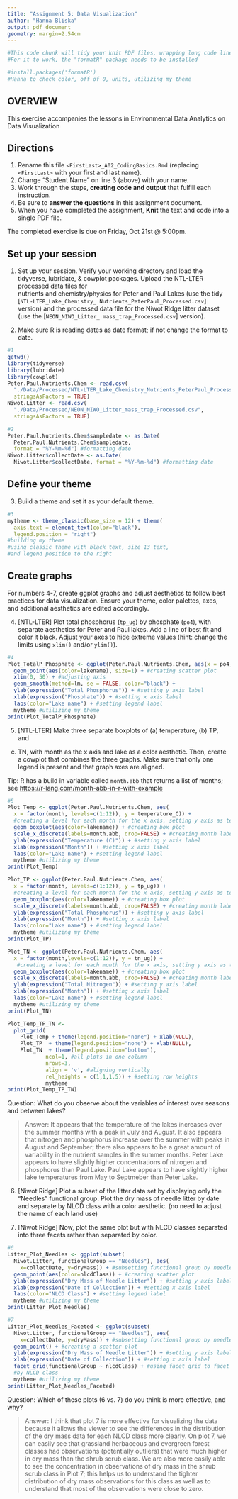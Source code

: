 ```yaml
---
title: "Assignment 5: Data Visualization"
author: "Hanna Bliska"
output: pdf_document
geometry: margin=2.54cm
---
```


```r
#This code chunk will tidy your knit PDF files, wrapping long code lines
#For it to work, the "formatR" package needs to be installed

#install.packages('formatR')
#Hanna to check color, off of 0, units, utilizing my theme
```

## OVERVIEW

This exercise accompanies the lessons in Environmental Data Analytics on Data Visualization 

## Directions
1. Rename this file `<FirstLast>_A02_CodingBasics.Rmd` (replacing `<FirstLast>` with your first and last name).
2. Change "Student Name" on line 3 (above) with your name.
3. Work through the steps, **creating code and output** that fulfill each instruction.
4. Be sure to **answer the questions** in this assignment document.
5. When you have completed the assignment, **Knit** the text and code into a single PDF file.

The completed exercise is due on Friday, Oct 21st @ 5:00pm.



## Set up your session 
1. Set up your session. Verify your working directory and load the tidyverse, 
lubridate, & cowplot packages. Upload the NTL-LTER processed data files for  
nutrients and chemistry/physics for Peter and Paul Lakes (use the tidy 
[`NTL-LTER_Lake_Chemistry_
Nutrients_PeterPaul_Processed.csv`] version) and 
the processed data file for the Niwot Ridge litter dataset (use the
[`NEON_NIWO_Litter_
mass_trap_Processed.csv`] version). 

2. Make sure R is reading dates as date format; if not change the format to date.

```r
#1 
getwd()
library(tidyverse)
library(lubridate)
library(cowplot)
Peter.Paul.Nutrients.Chem <- read.csv(
  "./Data/Processed/NTL-LTER_Lake_Chemistry_Nutrients_PeterPaul_Processed.csv",
  stringsAsFactors = TRUE)
Niwot.Litter <- read.csv(
  "./Data/Processed/NEON_NIWO_Litter_mass_trap_Processed.csv", 
  stringsAsFactors = TRUE)

#2 
Peter.Paul.Nutrients.Chem$sampledate <- as.Date(
  Peter.Paul.Nutrients.Chem$sampledate, 
  format = "%Y-%m-%d") #formatting date
Niwot.Litter$collectDate <- as.Date(
  Niwot.Litter$collectDate, format = "%Y-%m-%d") #formatting date

```
## Define your theme
3. Build a theme and set it as your default theme.

```r
#3
mytheme <- theme_classic(base_size = 12) + theme(
  axis.text = element_text(color="black"), 
  legend.position = "right") 
#building my theme 
#using classic theme with black text, size 13 text, 
#and legend position to the right
```

## Create graphs
For numbers 4-7, create ggplot graphs and adjust aesthetics to follow best 
practices for data visualization. Ensure your theme, color palettes, axes, 
and additional aesthetics are edited accordingly.

4. [NTL-LTER] Plot total phosphorus (`tp_ug`) by phosphate (`po4`), with 
separate aesthetics for Peter and Paul lakes. Add a line of best fit and 
color it black. Adjust your axes to hide extreme values (hint: change the 
limits using `xlim()` and/or `ylim()`).

```r
#4
Plot_TotalP_Phosphate <- ggplot(Peter.Paul.Nutrients.Chem, aes(x = po4, y = tp_ug)) +
  geom_point(aes(color=lakename), size=1) + #creating scatter plot
  xlim(0, 50) + #adjusting axis
  geom_smooth(method=lm, se = FALSE, color="black") +
  ylab(expression("Total Phosphorus")) + #setting y axis label
  xlab(expression("Phosphate")) + #setting x axis label
  labs(color="Lake name") + #setting legend label
  mytheme #utilizing my theme
print(Plot_TotalP_Phosphate)
```


5. [NTL-LTER] Make three separate boxplots of (a) temperature, (b) TP, and 
(c) TN, with month as the x axis and lake as a color aesthetic. Then, create 
a cowplot that combines the three graphs. Make sure that only one legend is 
present and that graph axes are aligned. 

Tip: R has a build in variable called `month.abb` that returns a list of months;
see <https://r-lang.com/month-abb-in-r-with-example>

```r
#5
Plot_Temp <- ggplot(Peter.Paul.Nutrients.Chem, aes(
  x = factor(month, levels=c(1:12)), y = temperature_C)) + 
  #creating a level for each month for the x axis, setting y axis as temp
  geom_boxplot(aes(color=lakename)) + #creating box plot
  scale_x_discrete(labels=month.abb, drop=FALSE) + #creating month labels
  ylab(expression("Temperature (C)")) + #setting y axis label
  xlab(expression("Month")) + #setting x axis label
  labs(color="Lake name") + #setting legend label
  mytheme #utilizing my theme
print(Plot_Temp)

Plot_TP <- ggplot(Peter.Paul.Nutrients.Chem, aes(
  x = factor(month, levels=c(1:12)), y = tp_ug)) +
  #creating a level for each month for the x axis, setting y axis as total p
  geom_boxplot(aes(color=lakename)) + #creating box plot
  scale_x_discrete(labels=month.abb, drop=FALSE) + #creating month labels
  ylab(expression("Total Phosphorus")) + #setting y axis label
  xlab(expression("Month")) + #setting x axis label
  labs(color="Lake name") + #setting legend label
  mytheme #utilizing my theme
print(Plot_TP)

Plot_TN <- ggplot(Peter.Paul.Nutrients.Chem, aes(
  x = factor(month,levels=c(1:12)), y = tn_ug)) +
   #creating a level for each month for the x axis, setting y axis as total N
  geom_boxplot(aes(color=lakename)) + #creating box plot
  scale_x_discrete(labels=month.abb, drop=FALSE) + #creating month labels
  ylab(expression("Total Nitrogen")) + #setting y axis label
  xlab(expression("Month")) + #setting x axis label
  labs(color="Lake name") + #setting legend label
  mytheme #utilizing my theme
print(Plot_TN)

Plot_Temp_TP_TN <-
  plot_grid(
    Plot_Temp + theme(legend.position="none") + xlab(NULL),
    Plot_TP  + theme(legend.position="none") + xlab(NULL), 
    Plot_TN  + theme(legend.position="bottom"), 
            ncol=1, #all plots in one column
            nrows=3,
            align = 'v', #aligning vertically
            rel_heights = c(1,1,1.5)) + #setting row heights
            mytheme
print(Plot_Temp_TP_TN)

```

Question: What do you observe about the variables of interest over seasons 
and between lakes? 

> Answer: It appears that the temperature of the lakes increases over the summer months with a peak in July and August. It also appears that nitrogen and phosphorus increase over the summer with peaks in August and September; there also appears to be a great amount of variability in the nutrient samples in the summer months. Peter Lake appears to have slightly higher concentrations of nitrogen and phosphorus than Paul Lake. Paul Lake appears to have slightly higher lake temperatures from May to Septmeber than Peter Lake. 

6. [Niwot Ridge] Plot a subset of the litter data set by displaying only the 
"Needles" functional group. Plot the dry mass of needle litter by date and 
separate by NLCD class with a color aesthetic. (no need to adjust the name 
of each land use)

7. [Niwot Ridge] Now, plot the same plot but with NLCD classes separated into 
three facets rather than separated by color. 

```r
#6
Litter_Plot_Needles <- ggplot(subset(
  Niwot.Litter, functionalGroup == "Needles"), aes(
    x=collectDate, y=dryMass)) + #subsetting functional group by needles
  geom_point(aes(color=nlcdClass)) + #creating scatter plot
  ylab(expression("Dry Mass of Needle Litter")) + #setting y axis label
  xlab(expression("Date of Collection")) + #setting x axis label
  labs(color="NLCD Class") + #setting legend label
  mytheme #utilizing my theme
print(Litter_Plot_Needles)

#7
Litter_Plot_Needles_Faceted <- ggplot(subset(
  Niwot.Litter, functionalGroup == "Needles"), aes(
    x=collectDate, y=dryMass)) + #subsetting functional group by needles
  geom_point() + #creating a scatter plot
  ylab(expression("Dry Mass of Needle Litter")) + #setting y axis label
  xlab(expression("Date of Collection")) + #setting x axis label
  facet_grid(functionalGroup ~ nlcdClass) + #using facet grid to facet the plot 
  #by NLCD class
  mytheme #utilizing my theme
print(Litter_Plot_Needles_Faceted)

```
Question: Which of these plots (6 vs. 7) do you think is more effective, and why? 

> Answer: I think that plot 7 is more effective for visualizing the data because it allows the viewer to see the differences in the distribution of the dry mass data for each NLCD class more clearly. On plot 7, we can easily see that grassland herbaceous and evergreen forest classes had observations (potentially outliers) that were much higher in dry mass than the shrub scrub class. We are also more easily able to see the concentration in observations of dry mass in the shrub scrub class in Plot 7; this helps us to understand the tighter distribution of dry mass observations for this class as well as to understand that most of the observations were close to zero.  